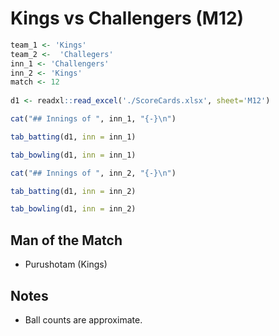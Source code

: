 # Kings vs Challengers (M12) {-#match12}

```r
team_1 <- 'Kings'
team_2 <-  'Challegers'
inn_1 <- 'Challengers'
inn_2 <- 'Kings'
match <- 12
  
d1 <- readxl::read_excel('./ScoreCards.xlsx', sheet='M12')  
```

```r
cat("## Innings of ", inn_1, "{-}\n")
```
 
```r
tab_batting(d1, inn = inn_1)
```

```r
tab_bowling(d1, inn = inn_1)
```

```r
cat("## Innings of ", inn_2, "{-}\n")
```

```r
tab_batting(d1, inn = inn_2)
```

```r
tab_bowling(d1, inn = inn_2)
```


## Man of the Match {-}

+ Purushotam (Kings)

## Notes {-}
+ Ball counts are approximate.
